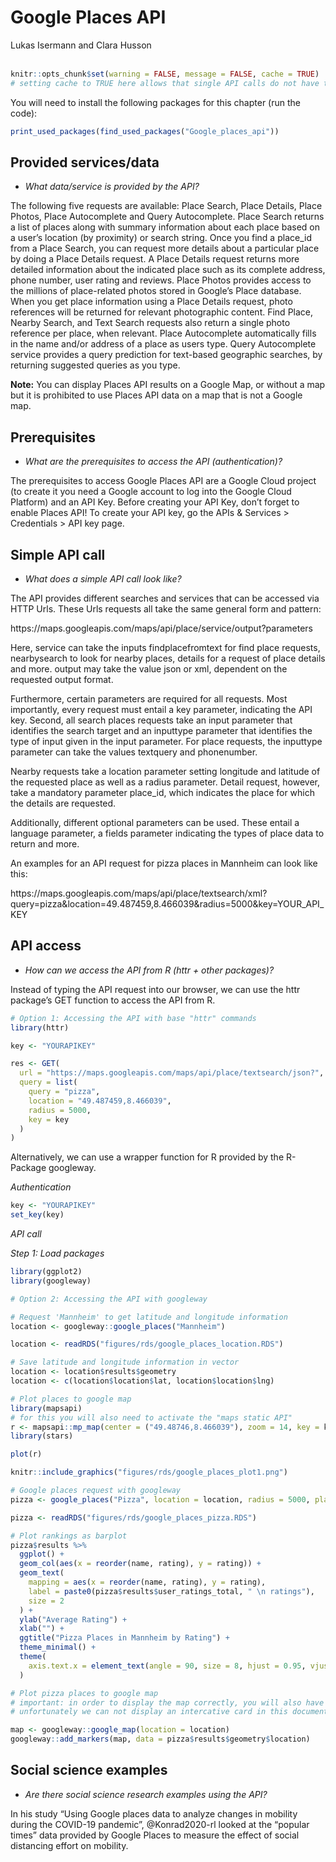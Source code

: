 
# Google Places API
<chauthors>Lukas Isermann and Clara Husson</chauthors>
<br><br>

```r
knitr::opts_chunk$set(warning = FALSE, message = FALSE, cache = TRUE)
# setting cache to TRUE here allows that single API calls do not have to be run every time when knitting index or the single script, but only when something has been changed in index or single script
```

You will need to install the following packages for this chapter (run the code):

```r
print_used_packages(find_used_packages("Google_places_api"))
```

## Provided services/data

* *What data/service is provided by the API?*

The following five requests are available: Place Search, Place Details, Place Photos, Place Autocomplete and Query Autocomplete. Place Search returns a list of places along with summary information about each place based on a user's location (by proximity) or search string. Once you find a place_id from a Place Search, you can request more details about a particular place by doing a Place Details request. A Place Details request returns more detailed information about the indicated place such as its complete address, phone number, user rating and reviews. Place Photos provides access to the millions of place-related photos stored in Google's Place database. When you get place information using a Place Details request, photo references will be returned for relevant photographic content. Find Place, Nearby Search, and Text Search requests also return a single photo reference per place, when relevant. Place Autocomplete automatically fills in the name and/or address of a place as users type. Query Autocomplete service provides a query prediction for text-based geographic searches, by returning suggested queries as you type.

**Note:** You can display Places API results on a Google Map, or without a map but it is prohibited to use Places API data on a map that is not a Google map.


## Prerequisites
* *What are the prerequisites to access the API (authentication)? *


The prerequisites to access Google Places API are a Google Cloud project (to create it you need a Google account to log into the Google Cloud Platform) and an API Key. Before creating your API Key, don’t forget to enable Places API! To create your API key, go the APIs & Services > Credentials > API key page.


## Simple API call
* *What does a simple API call look like?*

The API provides different searches and services that can be accessed via HTTP Urls. These Urls requests all take the same general form and pattern:

https://maps.googleapis.com/maps/api/place/service/output?parameters

Here, service can take the inputs findplacefromtext for find place requests, nearbysearch to look for nearby places, details for a request of place details and more. output may take the value json or xml, dependent on the requested output format.

Furthermore, certain parameters are required for all requests. Most importantly, every request must entail a key parameter, indicating the API key. Second, all search places requests take an input parameter that identifies the search target and an inputtype parameter that identifies the type of input given in the input parameter. For place requests, the inputtype parameter can take the values textquery and phonenumber.

Nearby requests take a location parameter setting longitude and latitude of the requested place as well as a radius parameter. Detail request, however, take a mandatory parameter place_id, which indicates the place for which the details are requested.

Additionally, different optional parameters can be used. These entail a language parameter, a fields parameter indicating the types of place data to return and more.


An examples for an API request for pizza places in Mannheim can look like this:

https://maps.googleapis.com/maps/api/place/textsearch/xml?query=pizza&location=49.487459,8.466039&radius=5000&key=YOUR_API_KEY





## API access
* *How can we access the API from R (httr + other packages)?*

Instead of typing the API request into our browser, we can use the httr package’s GET function to access the API from R.

```r


# Option 1: Accessing the API with base "httr" commands
library(httr)

key <- "YOURAPIKEY"

res <- GET(
  url = "https://maps.googleapis.com/maps/api/place/textsearch/json?",
  query = list(
    query = "pizza",
    location = "49.487459,8.466039",
    radius = 5000,
    key = key
  )
)
```

Alternatively, we can use a wrapper function for R provided by the R-Package googleway.

*Authentication*

```r
key <- "YOURAPIKEY"
set_key(key)
```

*API call*

*Step 1: Load packages*

```r
library(ggplot2)
library(googleway)
```


<!-- A cache version of location is available in "figures/rds/google_places_location.RDS" -->

```r
# Option 2: Accessing the API with googleway

# Request 'Mannheim' to get latitude and longitude information
location <- googleway::google_places("Mannheim")
```

```r
location <- readRDS("figures/rds/google_places_location.RDS")
```

```r
# Save latitude and longitude information in vector
location <- location$results$geometry
location <- c(location$location$lat, location$location$lng)
```



<!-- A cache version of this plot is available in "figures/rds/google_places_plot1.RDS" -->

```r
# Plot places to google map
library(mapsapi)
# for this you will also need to activate the "maps static API"
r <- mapsapi::mp_map(center = ("49.48746,8.466039"), zoom = 14, key = key, quiet = TRUE)
library(stars)

plot(r)
```

```r
knitr::include_graphics("figures/rds/google_places_plot1.png")
```





<!-- A cache version of pizza is available in "figures/rds/google_places_pizza.RDS" -->

```r
# Google places request with googleway
pizza <- google_places("Pizza", location = location, radius = 5000, place_type = "food")
```

```r
pizza <- readRDS("figures/rds/google_places_pizza.RDS")
```


```r
# Plot rankings as barplot
pizza$results %>%
  ggplot() +
  geom_col(aes(x = reorder(name, rating), y = rating)) +
  geom_text(
    mapping = aes(x = reorder(name, rating), y = rating),
    label = paste0(pizza$results$user_ratings_total, " \n ratings"),
    size = 2
  ) +
  ylab("Average Rating") +
  xlab("") +
  ggtitle("Pizza Places in Mannheim by Rating") +
  theme_minimal() +
  theme(
    axis.text.x = element_text(angle = 90, size = 8, hjust = 0.95, vjust = 0.2)
  )
```

```r
# Plot pizza places to google map
# important: in order to display the map correctly, you will also have to enable the Maps JavaScript API on GCP
# unfortunately we can not display an intercative card in this document, but check out the below code in your own rmd-file!

map <- googleway::google_map(location = location)
googleway::add_markers(map, data = pizza$results$geometry$location)
```


## Social science examples
* *Are there social science research examples using the API?*

In his study “Using Google places data to analyze changes in mobility during the COVID-19 pandemic”, @Konrad2020-rl looked at the “popular times” data provided by Google Places to measure the effect of social distancing effort on mobility.


